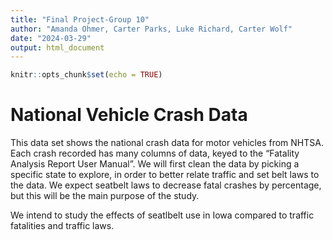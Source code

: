 ```yaml
---
title: "Final Project-Group 10"
author: "Amanda Ohmer, Carter Parks, Luke Richard, Carter Wolf"
date: "2024-03-29"
output: html_document
---
```


```r
knitr::opts_chunk$set(echo = TRUE)
```

# **National Vehicle Crash Data**


This data set shows the national crash data for motor vehicles from NHTSA. Each crash recorded has many columns of data, keyed to the "Fatality Analysis Report User Manual". We will first clean the data by picking a specific state to explore, in order to better relate traffic and set belt laws to the data. We expect seatbelt laws to decrease fatal crashes by percentage, but this will be the main purpose of the study.

We intend to study the effects of seatlbelt use in Iowa compared to traffic fatalities and traffic laws.

